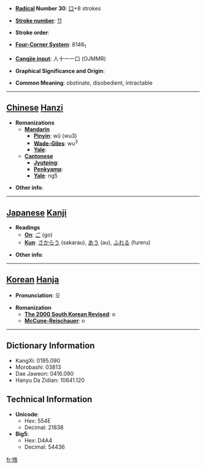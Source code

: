 * '''[[Wiktionary:Chinese radical index| Radical]] Number 30''': [[Wiktionary:Chinese radical index 口|口]]+8 strokes

* '''[[Wiktionary:Chinese total strokes index|Stroke number]]''': [[Wiktionary:Chinese total strokes index 11|11]]

* '''Stroke order''': 

* '''[[Wiktionary:Chinese four corner index|Four-Corner System]]''': 8146<sub>1</sub>

* '''[[Wiktionary:Chinese Cangjie index|Cangjie input]]''': 人十一一口 (OJMMR)

* '''Graphical Significance and Origin''': 

* '''Common Meaning''': obstinate, disobedient, intractable

----

== [[Chinese]] [[Hanzi]] ==

* '''Romanizations'''
** '''[[Mandarin]]'''
*** '''[[Pinyin]]''': wǔ (wu3)
*** '''[[Wade-Giles]]''': wu<sup>3</sup>
*** '''[[Yale]]''': 
** '''[[Cantonese]]'''
*** '''[[Jyutping]]''':
*** '''[[Penkyamp]]''': 
*** '''[[Yale]]''': ng5

* '''Other info''': 

----

== [[Japanese]] [[Kanji]] ==

* '''Readings'''
** '''[[On]]''': [[ご]] (go)
** '''[[Kun]]''': [[さからう]] (sakarau), [[あう]] (au), [[ふれる]] (fureru)

* '''Other info''':  

----

== [[Korean]] [[Hanja]] ==

* '''Pronunciation''': 오

* '''Romanization'''
** '''[[The 2000 South Korean Revised Romanization|The 2000 South Korean Revised]]''': o
** '''[[McCune-Reischauer]]''': o

----

== Dictionary Information ==

* KangXi: 0195.090
* Morobashi: 03813
* Dae Jaweon: 0416.090
* Hanyu Da Zidian: 10641.120

== Technical Information ==

* '''Unicode''':
** Hex: 554E
** Decimal: 21838
* '''Big5''':
** Hex: D4A4
** Decimal: 54436

[[fr:啎]]